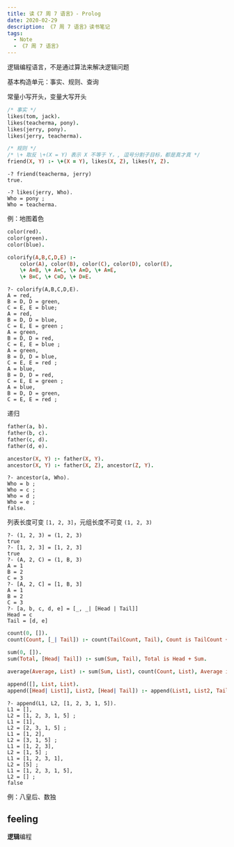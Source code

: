 ```yaml
---
title: 读《7 周 7 语言》- Prolog
date: 2020-02-29
description: 《7 周 7 语言》读书笔记
tags:
  - Note
  - 《7 周 7 语言》
---
```


逻辑编程语言，不是通过算法来解决逻辑问题

基本构造单元：事实、规则、查询

常量小写开头，变量大写开头

```prolog
/* 事实 */
likes(tom, jack).
likes(teacherma, pony).
likes(jerry, pony).
likes(jerry, teacherma).

/* 规则 */
/* \+ 取反 \+(X = Y) 表示 X 不等于 Y，, 逗号分割子目标，都是真才真 */
friend(X, Y) :- \+(X = Y), likes(X, Z), likes(Y, Z).
```

```shell
-? friend(teacherma, jerry)
true.

-? likes(jerry, Who).
Who = pony ;
Who = teacherma.
```

例：地图着色

```prolog
color(red).
color(green).
color(blue).

colorify(A,B,C,D,E) :-
    color(A), color(B), color(C), color(D), color(E),
    \+ A=B, \+ A=C, \+ A=D, \+ A=E,
    \+ B=C, \+ C=D, \+ D=E.
```

```shell
?- colorify(A,B,C,D,E).
A = red,
B = D, D = green,
C = E, E = blue;
A = red,
B = D, D = blue,
C = E, E = green ;
A = green,
B = D, D = red,
C = E, E = blue ;
A = green,
B = D, D = blue,
C = E, E = red ;
A = blue,
B = D, D = red,
C = E, E = green ;
A = blue,
B = D, D = green,
C = E, E = red ;
```

递归

```prolog
father(a, b).
father(b, c).
father(c, d).
father(d, e).

ancestor(X, Y) :- father(X, Y).
ancestor(X, Y) :- father(X, Z), ancestor(Z, Y).
```

```shell
?- ancestor(a, Who).
Who = b ;
Who = c ;
Who = d ;
Who = e ;
false.
```

列表长度可变 `[1, 2, 3]`，元组长度不可变 `(1, 2, 3)`

```shell
?- (1, 2, 3) = (1, 2, 3)
true
?- [1, 2, 3] = [1, 2, 3]
true
?- (A, 2, C) = (1, B, 3)
A = 1
B = 2
C = 3
?- [A, 2, C] = [1, B, 3]
A = 1
B = 2
C = 3
?- [a, b, c, d, e] = [_, _| [Head | Tail]]
Head = c
Tail = [d, e]
```

```prolog
count(0, []).
count(Count, [_| Tail]) :- count(TailCount, Tail), Count is TailCount + 1.

sum(0, []).
sum(Total, [Head| Tail]) :- sum(Sum, Tail), Total is Head + Sum.

average(Average, List) :- sum(Sum, List), count(Count, List), Average is Sum / Count.
```

```prolog
append([], List, List).
append([Head| List1], List2, [Head| Tail]) :- append(List1, List2, Tail).
```

```shell
?- append(L1, L2, [1, 2, 3, 1, 5]).
L1 = [],
L2 = [1, 2, 3, 1, 5] ;
L1 = [1],
L2 = [2, 3, 1, 5] ;
L1 = [1, 2],
L2 = [3, 1, 5] ;
L1 = [1, 2, 3],
L2 = [1, 5] ;
L1 = [1, 2, 3, 1],
L2 = [5] ;
L1 = [1, 2, 3, 1, 5],
L2 = [] ;
false
```

例：八皇后、数独

## feeling

**逻辑**编程
